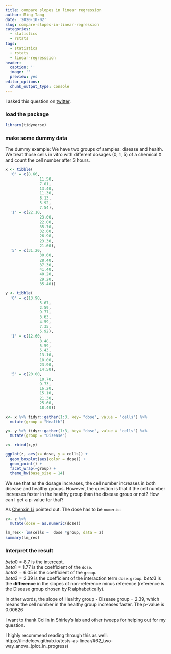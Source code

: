 ```yaml
---
title: compare slopes in linear regression
author: Ming Tang
date: '2020-10-02'
slug: compare-slopes-in-linear-regression
categories:
  - statistics
  - rstats
tags:
  - statistics
  - rstats
  - linear-regresssion
header:
  caption: ''
  image: ''
  preview: yes
editor_options: 
  chunk_output_type: console
---
```


I asked this question on [twitter](https://twitter.com/tangming2005/status/1308225162324647937).

### load the package

```r
library(tidyverse)

```


### make some dummy data 
The dummy example: We have two groups of samples: disease and health.
We treat those cells in vitro with different dosages (0, 1, 5) of a chemical X and count the cell number after 3 hours.

```r
x <- tibble(
  '0' = c(8.66,
               11.50,
               7.01,
               13.40,
               11.30,
               8.13,
               5.92,
               7.54),
  '1' = c(22.10,
               23.00,
               22.00,
               35.70,
               32.60,
               26.90,
               23.30,
               21.60),
  '5' = c(31.20,
               30.60,
               28.40,
               37.30,
               41.40,
               40.20,
               29.20,
               35.40))

y <- tibble(
  '0' = c(13.90,
               5.67,
               2.59,
               9.77,
               5.63,
               4.59,
               7.35,
               5.92),
  '1' = c(12.60,
               8.48,
               5.59,
               5.43,
               13.10,
               18.00,
               23.90,
               14.50),
  '5' = c(20.00,
               10.70,
               9.73,
               16.20,
               15.10,
               21.30,
               25.60,
               18.40))

x<- x %>% tidyr::gather(1:3, key= "dose", value = "cells") %>%
  mutate(group = "Health")

y<- y %>% tidyr::gather(1:3, key= "dose", value = "cells") %>%
  mutate(group = "Disease")

z<- rbind(x,y)

ggplot(z, aes(x= dose, y = cells)) +
  geom_boxplot(aes(color = dose)) +
  geom_point() +
  facet_wrap(~group) +
  theme_bw(base_size = 14)
```


We see that as the dosage increases, the cell number increases in both disease and healthy groups.
However, the question is that if the cell number increases faster in the healthy group than the disease group or not? How can I get a p-value for that?

As [Chenxin Li](https://twitter.com/ChenxinLi2/status/1308232791709024257) pointed out. The dose has to be `numeric`:
```r
z<- z %>%
  mutate(dose = as.numeric(dose)) 

lm_res<- lm(cells ~  dose *group, data = z)
summary(lm_res)

```

### Interpret the result

$beta 0 = 8.7$ is the intercept.  
$beta 1 = 1.77$ is the coefficient of the `dose`.  
$beta 2 = 6.05$ is the coefficient of the `group`.  
$beta 3 = 2.39$ is the coefficient of the interaction term `dose:group`. $beta3$ is the **difference** in the slopes of non-reference minus reference (reference is the Disease group chosen by R alphabetically).

In other words, the slope of Healthy group - Disease group = 2.39, which means the cell number in the healthy group increases faster. The p-value is 0.00626


I want to thank Collin in Shirley's lab and other tweeps for helping out for my question.


I highly recommend reading through this as well: https://lindeloev.github.io/tests-as-linear/#62_two-way_anova_(plot_in_progress) 


